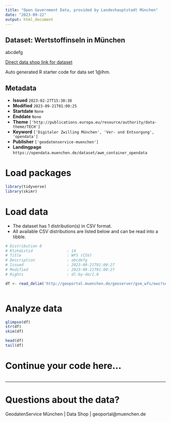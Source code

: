 ```yaml
---
title: "Open Government Data, provided by Landeshauptstadt München"
date: "2023-09-22"
output: html_document
---
```


## Dataset: Wertstoffinseln in München

abcdefg

[Direct data shop link for dataset](https://opendata.muenchen.de/dataset/1@lhm)

Auto generated R starter code for data set 1@lhm.

## Metadata

- **Issued** `2023-02-27T15:30:38`
- **Modified** `2023-09-21T01:00:25`
- **Startdate** `None`
- **Enddate** `None`
- **Theme** `['http://publications.europa.eu/resource/authority/data-theme/TECH']`
- **Keyword** `['Digitaler Zwilling München', 'Ver- und Entsorgung', 'opendata']`
- **Publisher** `['geodatenservice-muenchen']`
- **Landingpage** `https://opendata.muenchen.de/dataset/awm_container_opendata`


# Load packages

```r

library(tidyverse)
library(skimr)

```

# Load data

-   The dataset has 1 distribution(s) in CSV format.
-   All available CSV distributions are listed below and can be read into a tibble.

```r

# Distribution 0
# Ktzhdistid               : 14
# Title                    : WFS (CSV)
# Description              : abcdefg
# Issued                   : 2023-09-21T01:00:27
# Modified                 : 2023-09-21T01:00:27
# Rights                   : dl-by-de/2.0

df <- read_delim('http://geoportal.muenchen.de/geoserver/gsm_wfs/ows?service=WFS&amp;version=1.1.0&amp;request=GetFeature&amp;typeName=gsm_wfs:awm_container_opendata&amp;outputFormat=csv')



```

# Analyze data

```r

glimpse(df)
str(df)
skim(df)

head(df)
tail(df)

```

# Continue your code here...

```r

```

------------------------------------------------------------------------

# Questions about the data?

GeodatenService München | Data Shop | geoportal@muenchen.de
